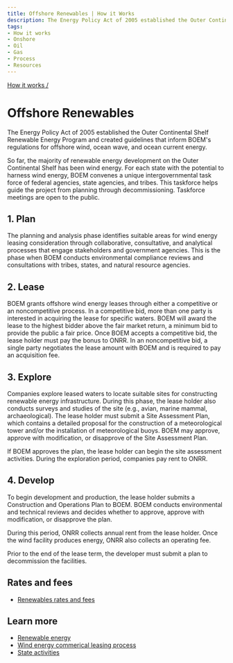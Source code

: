 ```yaml
---
title: Offshore Renewables | How it Works
description: The Energy Policy Act of 2005 established the Outer Continental Shelf Renewable Energy Program and created guidelines that inform BOEM's regulations for offshore wind, ocean wave, and ocean current energy.
tags:
- How it works
- Onshore
- Oil
- Gas
- Process
- Resources
---
```


[How it works /](/how-it-works/)

# Offshore Renewables

The Energy Policy Act of 2005 established the Outer Continental Shelf Renewable Energy Program and created guidelines that inform BOEM's regulations for offshore wind, ocean wave, and ocean current energy.

So far, the majority of renewable energy development on the <GlossaryTerm>Outer Continental Shelf</GlossaryTerm> has been wind energy. For each state with the potential to harness wind energy, BOEM convenes a unique intergovernmental task force of federal agencies, state agencies, and tribes. This taskforce helps guide the project from planning through decommissioning. Taskforce meetings are open to the public.

## 1. Plan

The planning and analysis phase identifies suitable areas for wind energy leasing consideration through collaborative, consultative, and analytical processes that engage stakeholders and government agencies. This is the phase when BOEM conducts environmental compliance reviews and consultations with tribes, states, and natural resource agencies.

## 2. Lease

BOEM grants offshore wind energy leases through either a competitive or an noncompetitive process. In a competitive bid, more than one party is interested in acquiring the lease for specific waters. BOEM will award the lease to the highest bidder above the fair market return, a minimum bid to provide the public a fair price. Once BOEM accepts a competitive bid, the lease holder must pay the <GlossaryTerm>bonus</GlossaryTerm> to ONRR. In an noncompetitive bid, a single party negotiates the lease amount with BOEM and is required to pay an <GlossaryTerm>acquisition fee</GlossaryTerm>.

## 3. Explore

Companies explore leased waters to locate suitable sites for constructing renewable energy infrastructure. During this phase, the lease holder also conducts surveys and studies of the site (e.g., avian, marine mammal, archaeological). The lease holder must submit a Site Assessment Plan, which contains a detailed proposal for the construction of a meteorological tower and/or the installation of meteorological buoys. BOEM may approve, approve with modification, or disapprove of the Site Assessment Plan.

If BOEM approves the plan, the lease holder can begin the site assessment activities. During the exploration period, companies pay rent to ONRR.

## 4. Develop

To begin development and production, the lease holder submits a Construction and Operations Plan to BOEM. BOEM conducts environmental and technical reviews and decides whether to approve, approve with modification, or disapprove the plan.

During this period, ONRR collects annual rent from the lease holder. Once the wind facility produces energy, ONRR also collects an <GlossaryTerm>operating fee</GlossaryTerm>.

Prior to the end of the lease term, the developer must submit a plan to decommission the facilities.

## Rates and fees

- [Renewables rates and fees](/how-it-works/revenues/#solar-wind-rates)

## Learn more

- [Renewable energy](http://www.boem.gov/Renewable-Energy/)
- [Wind energy commerical leasing process](https://www.boem.gov/Commercial-Leasing-Process-Fact-Sheet/)
- [State activities](https://www.boem.gov/Renewable-Energy-State-Activities/)